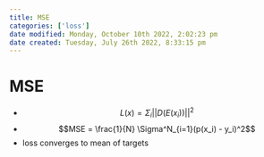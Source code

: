 ```yaml
---
title: MSE
categories: ['loss']
date modified: Monday, October 10th 2022, 2:02:23 pm
date created: Tuesday, July 26th 2022, 8:33:15 pm
---
```


# MSE
- $$L(x) = \Sigma_i ||D(E(x_i))||^2$$
- $$MSE = \frac{1}{N} \Sigma^N_{i=1}(p(x_i) - y_i)^2$$
- loss converges to mean of targets



